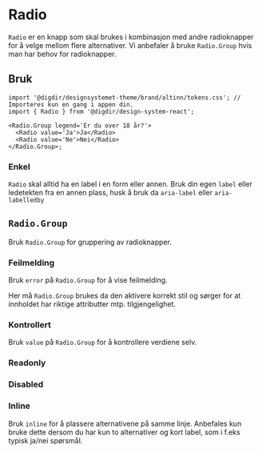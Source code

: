 


<Meta of={RadioStories} />

# Radio

`Radio` er en knapp som skal brukes i kombinasjon med andre radioknapper for å velge mellom flere alternativer. Vi anbefaler å bruke `Radio.Group` hvis man har behov for radioknapper.

<Primary />
<Controls />

## Bruk

<Information text='token' />

```tsx
import '@digdir/designsystemet-theme/brand/altinn/tokens.css'; // Importeres kun en gang i appen din.
import { Radio } from '@digdir/design-system-react';

<Radio.Group legend='Er du over 18 år?'>
  <Radio value='Ja'>Ja</Radio>
  <Radio value='Ne'>Nei</Radio>
</Radio.Group>;
```

### Enkel

`Radio` skal alltid ha en label i en form eller annen. Bruk din egen `label` eller ledetekten fra en annen plass, husk å bruk da `aria-label` eller `aria-labelledby`

<Canvas of={RadioStories.Single} />

## `Radio.Group`

Bruk `Radio.Group` for gruppering av radioknapper.

<Canvas of={RadioGroupStories.Preview} />
<Controls of={RadioGroupStories.Preview} />

### Feilmelding

Bruk `error` på `Radio.Group` for å vise feilmelding.

Her må `Radio.Group` brukes da den aktivere korrekt stil og sørger for at innholdet har riktige attributter mtp. tilgjengelighet.

<Canvas of={RadioGroupStories.Error} />

### Kontrollert

Bruk `value` på `Radio.Group` for å kontrollere verdiene selv.

<Canvas of={RadioGroupStories.Controlled} />

### Readonly

<Canvas of={RadioGroupStories.ReadOnly} />

### Disabled

<Canvas of={RadioGroupStories.Disabled} />

### Inline

Bruk `inline` for å plassere alternativene på samme linje. Anbefales kun bruke dette dersom du har kun to alternativer og kort label, som i f.eks typisk ja/nei spørsmål.

<Canvas of={RadioGroupStories.Inline} />
